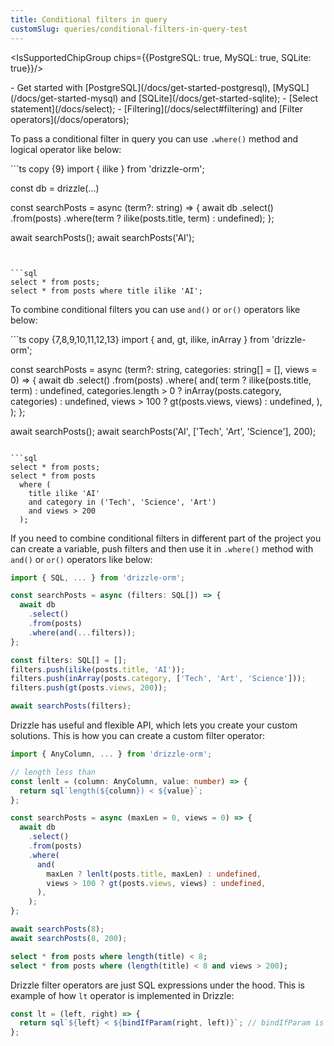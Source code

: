 ```yaml
---
title: Conditional filters in query
customSlug: queries/conditional-filters-in-query-test
---
```


<IsSupportedChipGroup chips={{PostgreSQL: true, MySQL: true, SQLite: true}}/>

<Prerequisites>
- Get started with [PostgreSQL](/docs/get-started-postgresql), [MySQL](/docs/get-started-mysql) and [SQLite](/docs/get-started-sqlite);
- [Select statement](/docs/select);
- [Filtering](/docs/select#filtering) and [Filter operators](/docs/operators);
</Prerequisites>

To pass a conditional filter in query you can use `.where()` method and logical operator like below:

<Section>
```ts copy {9}
import { ilike } from 'drizzle-orm';

const db = drizzle(...)

const searchPosts = async (term?: string) => {
  await db
    .select()
    .from(posts)
    .where(term ? ilike(posts.title, term) : undefined);
};

await searchPosts();
await searchPosts('AI');
```


```sql
select * from posts;
select * from posts where title ilike 'AI';
```
</Section>

To combine conditional filters you can use `and()` or `or()` operators like below:

<Section>
```ts copy {7,8,9,10,11,12,13}
import { and, gt, ilike, inArray } from 'drizzle-orm';

const searchPosts = async (term?: string, categories: string[] = [], views = 0) => {
  await db
    .select()
    .from(posts)
    .where(
      and(
        term ? ilike(posts.title, term) : undefined,
        categories.length > 0 ? inArray(posts.category, categories) : undefined,
        views > 100 ? gt(posts.views, views) : undefined,
      ),
    );
};

await searchPosts();
await searchPosts('AI', ['Tech', 'Art', 'Science'], 200);
```

```sql
select * from posts;
select * from posts
  where (
    title ilike 'AI'
    and category in ('Tech', 'Science', 'Art')
    and views > 200
  );
```
</Section>

If you need to combine conditional filters in different part of the project you can create a variable, push filters and then use it in `.where()` method with `and()` or `or()` operators like below:

```ts copy {7,10}
import { SQL, ... } from 'drizzle-orm';

const searchPosts = async (filters: SQL[]) => {
  await db
    .select()
    .from(posts)
    .where(and(...filters));
};

const filters: SQL[] = [];
filters.push(ilike(posts.title, 'AI'));
filters.push(inArray(posts.category, ['Tech', 'Art', 'Science']));
filters.push(gt(posts.views, 200));

await searchPosts(filters);
```

Drizzle has useful and flexible API, which lets you create your custom solutions. This is how you can create a custom filter operator:

<Section>

```ts copy {5,14}
import { AnyColumn, ... } from 'drizzle-orm';

// length less than
const lenlt = (column: AnyColumn, value: number) => {
  return sql`length(${column}) < ${value}`;
};

const searchPosts = async (maxLen = 0, views = 0) => {
  await db
    .select()
    .from(posts)
    .where(
      and(
        maxLen ? lenlt(posts.title, maxLen) : undefined,
        views > 100 ? gt(posts.views, views) : undefined,
      ),
    );
};

await searchPosts(8);
await searchPosts(8, 200);
```

```sql
select * from posts where length(title) < 8;
select * from posts where (length(title) < 8 and views > 200);
```
</Section>

Drizzle filter operators are just SQL expressions under the hood. This is example of how `lt` operator is implemented in Drizzle:

```js
const lt = (left, right) => {
  return sql`${left} < ${bindIfParam(right, left)}`; // bindIfParam is internal magic function
};
```
